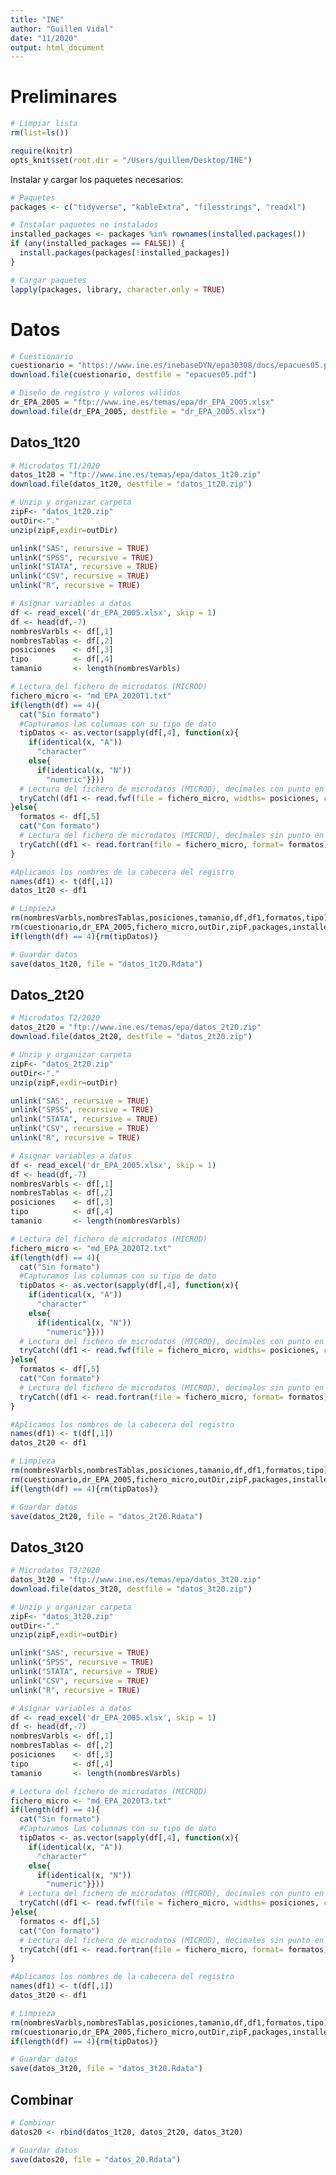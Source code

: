 ```yaml
---
title: "INE"
author: "Guillem Vidal"
date: "11/2020"
output: html_document
---
```


# Preliminares

```r
# Limpiar lista
rm(list=ls())
```

```r
require(knitr)
opts_knit$set(root.dir = "/Users/guillem/Desktop/INE")
```

Instalar y cargar los paquetes necesarios:
```r
# Paquetes
packages <- c("tidyverse", "kableExtra", "filesstrings", "readxl")

# Instalar paquetes no instalados
installed_packages <- packages %in% rownames(installed.packages())
if (any(installed_packages == FALSE)) {
  install.packages(packages[!installed_packages])
}

# Cargar paquetes
lapply(packages, library, character.only = TRUE)
```


# Datos

```r
# Cuestionario
cuestionario = "https://www.ine.es/inebaseDYN/epa30308/docs/epacues05.pdf"
download.file(cuestionario, destfile = "epacues05.pdf")

# Diseño de registro y valores válidos
dr_EPA_2005 = "ftp://www.ine.es/temas/epa/dr_EPA_2005.xlsx"
download.file(dr_EPA_2005, destfile = "dr_EPA_2005.xlsx")

```

## Datos_1t20
```r
# Microdatos T1/2020
datos_1t20 = "ftp://www.ine.es/temas/epa/datos_1t20.zip"
download.file(datos_1t20, destfile = "datos_1t20.zip")

# Unzip y organizar carpeta
zipF<- "datos_1t20.zip"
outDir<-"."
unzip(zipF,exdir=outDir)

unlink("SAS", recursive = TRUE)
unlink("SPSS", recursive = TRUE)
unlink("STATA", recursive = TRUE)
unlink("CSV", recursive = TRUE)
unlink("R", recursive = TRUE)

# Asignar variables a datos
df <- read_excel('dr_EPA_2005.xlsx', skip = 1)
df <- head(df,-7)
nombresVarbls <- df[,1]
nombresTablas <- df[,2]
posiciones    <- df[,3]
tipo          <- df[,4]
tamanio       <- length(nombresVarbls)

# Lectura del fichero de microdatos (MICROD)
fichero_micro <- "md_EPA_2020T1.txt"
if(length(df) == 4){
  cat("Sin formato")
  #Capturamos las columnas con su tipo de dato
  tipDatos <- as.vector(sapply(df[,4], function(x){
    if(identical(x, "A"))
      "character"
    else{
      if(identical(x, "N"))
        "numeric"}}))
  # Lectura del fichero de microdatos (MICROD), decimales con punto en MD  
  tryCatch((df1 <- read.fwf(file = fichero_micro, widths= posiciones, colClasses=tipDatos)), sep = "")
}else{
  formatos <- df[,5]  
  cat("Con formato")
  # Lectura del fichero de microdatos (MICROD), decimales sin punto en MD
  tryCatch((df1 <- read.fortran(file = fichero_micro, format= formatos)), sep = "")
}

#Aplicamos los nombres de la cabecera del registro
names(df1) <- t(df[,1])
datos_1t20 <- df1

# Limpieza
rm(nombresVarbls,nombresTablas,posiciones,tamanio,df,df1,formatos,tipo)
rm(cuestionario,dr_EPA_2005,fichero_micro,outDir,zipF,packages,installed_packages)
if(length(df) == 4){rm(tipDatos)}

# Guardar datos
save(datos_1t20, file = "datos_1t20.Rdata")
```

## Datos_2t20
```r
# Microdatos T2/2020
datos_2t20 = "ftp://www.ine.es/temas/epa/datos_2t20.zip"
download.file(datos_2t20, destfile = "datos_2t20.zip")

# Unzip y organizar carpeta
zipF<- "datos_2t20.zip"
outDir<-"."
unzip(zipF,exdir=outDir)

unlink("SAS", recursive = TRUE)
unlink("SPSS", recursive = TRUE)
unlink("STATA", recursive = TRUE)
unlink("CSV", recursive = TRUE)
unlink("R", recursive = TRUE)

# Asignar variables a datos
df <- read_excel('dr_EPA_2005.xlsx', skip = 1)
df <- head(df,-7)
nombresVarbls <- df[,1]
nombresTablas <- df[,2]
posiciones    <- df[,3]
tipo          <- df[,4]
tamanio       <- length(nombresVarbls)

# Lectura del fichero de microdatos (MICROD)
fichero_micro <- "md_EPA_2020T2.txt"
if(length(df) == 4){
  cat("Sin formato")
  #Capturamos las columnas con su tipo de dato
  tipDatos <- as.vector(sapply(df[,4], function(x){
    if(identical(x, "A"))
      "character"
    else{
      if(identical(x, "N"))
        "numeric"}}))
  # Lectura del fichero de microdatos (MICROD), decimales con punto en MD  
  tryCatch((df1 <- read.fwf(file = fichero_micro, widths= posiciones, colClasses=tipDatos)), sep = "")
}else{
  formatos <- df[,5]  
  cat("Con formato")
  # Lectura del fichero de microdatos (MICROD), decimales sin punto en MD
  tryCatch((df1 <- read.fortran(file = fichero_micro, format= formatos)), sep = "")
}

#Aplicamos los nombres de la cabecera del registro
names(df1) <- t(df[,1])
datos_2t20 <- df1

# Limpieza
rm(nombresVarbls,nombresTablas,posiciones,tamanio,df,df1,formatos,tipo)
rm(cuestionario,dr_EPA_2005,fichero_micro,outDir,zipF,packages,installed_packages)
if(length(df) == 4){rm(tipDatos)}

# Guardar datos
save(datos_2t20, file = "datos_2t20.Rdata")
```

## Datos_3t20
```r
# Microdatos T3/2020
datos_3t20 = "ftp://www.ine.es/temas/epa/datos_3t20.zip"
download.file(datos_3t20, destfile = "datos_3t20.zip")

# Unzip y organizar carpeta
zipF<- "datos_3t20.zip"
outDir<-"."
unzip(zipF,exdir=outDir)

unlink("SAS", recursive = TRUE)
unlink("SPSS", recursive = TRUE)
unlink("STATA", recursive = TRUE)
unlink("CSV", recursive = TRUE)
unlink("R", recursive = TRUE)

# Asignar variables a datos
df <- read_excel('dr_EPA_2005.xlsx', skip = 1)
df <- head(df,-7)
nombresVarbls <- df[,1]
nombresTablas <- df[,2]
posiciones    <- df[,3]
tipo          <- df[,4]
tamanio       <- length(nombresVarbls)

# Lectura del fichero de microdatos (MICROD)
fichero_micro <- "md_EPA_2020T3.txt"
if(length(df) == 4){
  cat("Sin formato")
  #Capturamos las columnas con su tipo de dato
  tipDatos <- as.vector(sapply(df[,4], function(x){
    if(identical(x, "A"))
      "character"
    else{
      if(identical(x, "N"))
        "numeric"}}))
  # Lectura del fichero de microdatos (MICROD), decimales con punto en MD  
  tryCatch((df1 <- read.fwf(file = fichero_micro, widths= posiciones, colClasses=tipDatos)), sep = "")
}else{
  formatos <- df[,5]  
  cat("Con formato")
  # Lectura del fichero de microdatos (MICROD), decimales sin punto en MD
  tryCatch((df1 <- read.fortran(file = fichero_micro, format= formatos)), sep = "")
}

#Aplicamos los nombres de la cabecera del registro
names(df1) <- t(df[,1])
datos_3t20 <- df1

# Limpieza
rm(nombresVarbls,nombresTablas,posiciones,tamanio,df,df1,formatos,tipo)
rm(cuestionario,dr_EPA_2005,fichero_micro,outDir,zipF,packages,installed_packages)
if(length(df) == 4){rm(tipDatos)}

# Guardar datos
save(datos_3t20, file = "datos_3t20.Rdata")
```

## Combinar
```r
# Combinar
datos20 <- rbind(datos_1t20, datos_2t20, datos_3t20)

# Guardar datos
save(datos20, file = "datos_20.Rdata")
```





